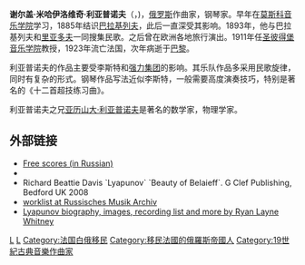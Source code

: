 {{Multiple issues|
{{Expand language|en|time=2021-12-26}}
{{Unreferenced|time=2021-12-26T06:16:39+00:00}}
}}
{{Infobox classical
| 中文名 = 利亚普诺夫
| 画像 = Lyapunov old.jpg
| 附注 =     
| 原文名 = Сергей Михайлович Ляпунов
| 拉丁字母 = Sergei Mikhailovich Lyapunov
| 国别 = 俄罗斯  
| 出生日期 = 1859年11月30日
| 出生地 = 雅罗斯拉夫尔
| 逝世日期 = 1924年11月8日(64歲)
| 逝世地 = 巴黎
| 所属时期 = 浪漫主义
| 所属乐派 =  
| 擅长作品类型 = 管弦乐，钢琴音乐
| 代表作 = 两部交响曲，两部钢琴协奏曲，交响诗《大麻》，钢琴奏鸣曲，大量钢琴小品
| 师从 = [[塔涅耶夫|塔涅耶夫]]，[[巴拉基列夫|巴拉基列夫]]
| 学生 = 
| 官方网站 = 
}}

'''谢尔盖·米哈伊洛维奇·利亚普诺夫'''（{{lang-ru|'''Сергей Михайлович Ляпунов'''}}，{{bd|1859年|11月30日|1924年|11月8日}})，[[俄罗斯|俄罗斯]]作曲家，钢琴家。早年在[[莫斯科音乐学院|莫斯科音乐学院]]学习，1885年结识[[巴拉基列夫|巴拉基列夫]]，此后一直深受其影响。1893年，他与巴拉基列夫和[[里亚多夫|里亚多夫]]一同搜集民歌。之后曾在欧洲各地旅行演出。1911年任[[圣彼得堡音乐学院|圣彼得堡音乐学院]]教授，1923年流亡法国，次年病逝于[[巴黎|巴黎]]。

利亚普诺夫的作品主要受李斯特和[[强力集团|强力集团]]的影响。其乐队作品多采用民歌旋律，同时有复杂的形式。钢琴作品写法近似李斯特，一般需要高度演奏技巧，特别是著名的《十二首超技练习曲》。

利亚普诺夫之兄[[亚历山大·利亚普诺夫|亚历山大·利亚普诺夫]]是著名的数学家，物理学家。

== 外部链接 ==
* [http://www.piano.ru/liapunov.html Free scores (in Russian)] {{Wayback|url=http://www.piano.ru/liapunov.html |date=20200809002000 }}
* {{IMSLP|id=Lyapunov,_Sergei|cname=Sergei Lyapunov}}
* Richard Beattie Davis `Lyapunov` `Beauty of Belaieff`. G Clef Publishing, Bedford UK 2008 {{ISBN|978-1-905912-14-8}}
* [http://www.russisches-musikarchiv.de/werkverzeichnisse/ljapunow-werkverzeichnis.htm worklist at Russisches Musik Archiv] {{Wayback|url=http://www.russisches-musikarchiv.de/werkverzeichnisse/ljapunow-werkverzeichnis.htm |date=20071108125129 }}
* [http://www.primalshrug.com/Liapunov/index.php Lyapunov biography, images, recording list and more by Ryan Layne Whitney] {{Wayback|url=http://www.primalshrug.com/Liapunov/index.php |date=20111003121255 }}

{{Authority control}}
{{DEFAULTSORT:Lyapunov, Sergei}}
[[Category:俄罗斯作曲家|L]]
[[Category:浪漫主义作曲家|L]]
[[Category:法国白俄移民|Category:法国白俄移民]]
[[Category:移民法國的俄羅斯帝國人|Category:移民法國的俄羅斯帝國人]]
[[Category:19世紀古典音樂作曲家|Category:19世紀古典音樂作曲家]]